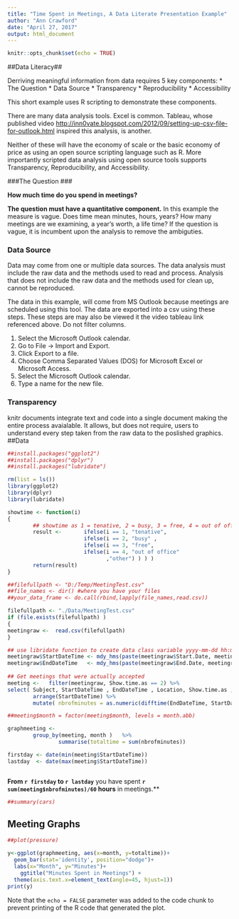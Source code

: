 ```yaml
---
title: "Time Spent in Meetings, A Data Literate Presentation Example"
author: "Ann Crawford"
date: "April 27, 2017"
output: html_document
---
```


```r
knitr::opts_chunk$set(echo = TRUE)
```
##Data Literacy##

Derriving meaningful information from data requires 5 key components:
* The Question
* Data Source
* Transparency
* Reproducibility
* Accessibility

This short example uses R scripting to demonstrate these components.

There are many data analysis tools.  Excel is common.  Tableau, whose published video <http://inn0vate.blogspot.com/2012/09/setting-up-csv-file-for-outlook.html> inspired this analysis, is another. 

Neither of these will have the economy of scale or the basic economy of price as using an open source scripting language such as R. More importantly scripted data analysis using open source tools supports Transparency, Reproducibility, and Accessibility.


###The Question ###

**How much time do you spend in meetings?**

**The question must have a quantitative component.** In this example the measure is vague. Does time mean minutes, hours, years? How many meetings are we examining, a year's worth, a life time?  If the question is vague, it is incumbent upon the analysis to remove the ambiguties.


### Data Source ###

Data may come from one or multiple data sources.  The data analysis must include the raw data and the methods used to read and process. Analysis that does not include the raw data and the methods used for clean up, cannot be reproduced. 

The data in this example, will come from MS Outlook because meetings are scheduled using this tool. The data are exported into a csv using these steps.  These steps are may also be viewed it the video tableau link referenced above. Do not filter columns. 


1. Select the Microsoft Outlook calendar.
2. Go to File -> Import and Export.
3. Click Export to a file.
4. Choose Comma Separated Values (DOS) for Microsoft Excel or Microsoft Access.
5. Select the Microsoft Outlook calendar.
6. Type a name for the new file.

### Transparency ###

knitr documents integrate text and code into a single document making the entire process avaialable.  It allows, but does not require, users to understand every step taken from the raw data to the poslished graphics. 
##Data 
```r
##install.packages("ggplot2")
##install.packages("dplyr")
##install.packages("lubridate")

rm(list = ls())
library(ggplot2)
library(dplyr)
library(lubridate)

showtime <- function(i)
{
        ## showtime as 1 = tenative, 2 = busy, 3 = free, 4 = out of office
        result <-       ifelse(i == 1, "tenative", 
                        ifelse(i == 2, "busy" ,
                        ifelse(i == 3, "free",
                        ifelse(i == 4, "out of office"
                               ,"other") ) ) )
        return(result)
}

##filefullpath <- "D:/Temp/MeetingTest.csv"
##file_names <- dir() #where you have your files
##your_data_frame <- do.call(rbind,lapply(file_names,read.csv))

filefullpath <- "./Data/MeetingTest.csv"
if (file.exists(filefullpath) )
{
meetingraw <-  read.csv(filefullpath)
}

## use libridate function to create data class variable yyyy-mm-dd hh:mm:ss with 24 hour clock
meetingraw$StartDateTime <- mdy_hms(paste(meetingraw$Start.Date, meetingraw$Start.Time, sep = ":" ) )
meetingraw$EndDateTime   <- mdy_hms(paste(meetingraw$End.Date, meetingraw$End.Time, sep = ":" ) )
 
## Get meetings that were actually accepted 
meeting <-   filter(meetingraw, Show.time.as == 2) %>%
select( Subject, StartDateTime , EndDateTime , Location, Show.time.as , All.day.event, Private)   %>% 
        arrange(StartDateTime) %>%
        mutate( nbrofminutes = as.numeric(difftime(EndDateTime, StartDateTime, units = "mins") ) , weekday = weekdays.Date(StartDateTime)  , month = months.Date(StartDateTime) )

##meeting$month = factor(meeting$month, levels = month.abb)

graphmeeting <-
        group_by(meeting, month )   %>%
                summarise(totaltime = sum(nbrofminutes))

firstday <- date(min(meeting$StartDateTime))
lastday  <- date(max(meeting$StartDateTime))



```
**From `r firstday` to `r lastday`** you have spent **`r sum(meeting$nbrofminutes)/60` hours** in meetings.**
```r
##summary(cars)
```

## Meeting Graphs
```r
##plot(pressure)

y<-ggplot(graphmeeting, aes(x=month, y=totaltime))+
  geom_bar(stat='identity', position="dodge")+
  labs(x="Month", y="Minutes")+
    ggtitle("Minutes Spent in Meetings") +
  theme(axis.text.x=element_text(angle=45, hjust=1))
print(y)
```

Note that the `echo = FALSE` parameter was added to the code chunk to prevent printing of the R code that generated the plot.
